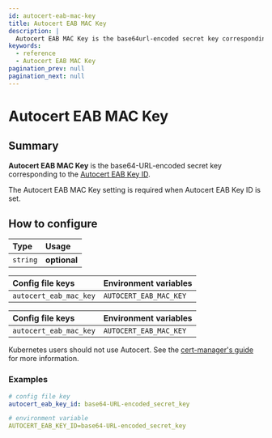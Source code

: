 ```yaml
---
id: autocert-eab-mac-key
title: Autocert EAB MAC Key
description: |
  Autocert EAB MAC Key is the base64url-encoded secret key corresponding to the Autocert EAB Key ID.
keywords:
  - reference
  - Autocert EAB MAC Key
pagination_prev: null
pagination_next: null
---
```



# Autocert EAB MAC Key

## Summary

**Autocert EAB MAC Key** is the base64-URL-encoded secret key corresponding to the [Autocert EAB Key ID](/docs/reference/autocert/autocert-eab-key-id).

The Autocert EAB MAC Key setting is required when Autocert EAB Key ID is set.

## How to configure

| **Type** | **Usage**    |
| :------- | :----------- |
| `string` | **optional** |

<Tabs>
<TabItem value="Core" label="Core">

| **Config file keys**   | **Environment variables** |
| :--------------------- | :------------------------ |
| `autocert_eab_mac_key` | `AUTOCERT_EAB_MAC_KEY`    |

</TabItem>
<TabItem value="Enterprise" label="Enterprise">

| **Config file keys**   | **Environment variables** |
| :--------------------- | :------------------------ |
| `autocert_eab_mac_key` | `AUTOCERT_EAB_MAC_KEY`    |

</TabItem>
<TabItem value="Kubernetes" label="Kubernetes">

Kubernetes users should not use Autocert. See the [cert-manager's guide](https://cert-manager.io/docs/tutorials/acme/pomerium-ingress/) for more information.

</TabItem>
</Tabs>

### Examples

```yaml
# config file key
autocert_eab_key_id: base64-URL-encoded_secret_key

# environment variable
AUTOCERT_EAB_KEY_ID=base64-URL-encoded_secret_key
```
